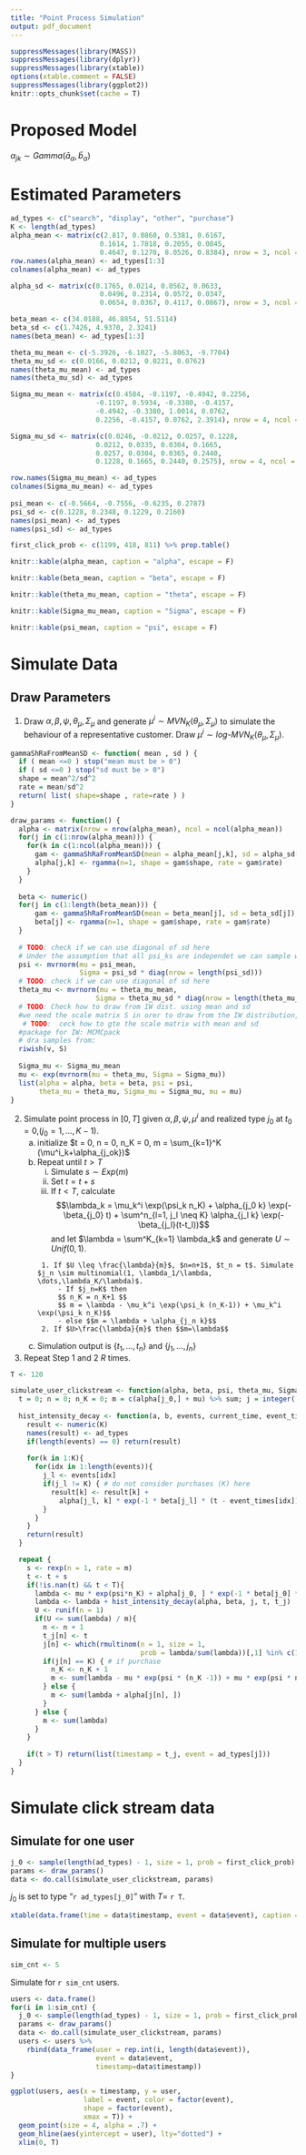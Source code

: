 ```yaml
---
title: "Point Process Simulation"
output: pdf_document
---
```


```r
suppressMessages(library(MASS))
suppressMessages(library(dplyr))
suppressMessages(library(xtable))
options(xtable.comment = FALSE)
suppressMessages(library(ggplot2))
knitr::opts_chunk$set(cache = T)
```



# Proposed Model
$\alpha_{jk} \sim Gamma(\bar{a}_{\alpha}, \bar{b}_{\alpha})$



# Estimated Parameters
```r
ad_types <- c("search", "display", "other", "purchase")
K <- length(ad_types)
alpha_mean <- matrix(c(2.817, 0.0860, 0.5381, 0.6167,
                      0.1614, 1.7818, 0.2055, 0.0845,
                      0.4647, 0.1270, 8.0526, 0.8384), nrow = 3, ncol = 4)
row.names(alpha_mean) <- ad_types[1:3]
colnames(alpha_mean) <- ad_types

alpha_sd <- matrix(c(0.1765, 0.0214, 0.0562, 0.0633,
                      0.0496, 0.2314, 0.0572, 0.0347,
                      0.0654, 0.0367, 0.4117, 0.0867), nrow = 3, ncol = 4)

beta_mean <- c(34.0188, 46.8854, 51.5114)
beta_sd <- c(1.7426, 4.9370, 2.3241)
names(beta_mean) <- ad_types[1:3]

theta_mu_mean <- c(-5.3926, -6.1027, -5.8063, -9.7704) 
theta_mu_sd <- c(0.0166, 0.0212, 0.0221, 0.0762) 
names(theta_mu_mean) <- ad_types
names(theta_mu_sd) <- ad_types

Sigma_mu_mean <- matrix(c(0.4584, -0.1197, -0.4942, 0.2256,
                     -0.1197, 0.5934, -0.3380, -0.4157,
                     -0.4942, -0.3380, 1.0014, 0.0762,
                     0.2256, -0.4157, 0.0762, 2.3914), nrow = 4, ncol = 4)

Sigma_mu_sd <- matrix(c(0.0246, -0.0212, 0.0257, 0.1228,
                     0.0212, 0.0335, 0.0304, 0.1665,
                     0.0257, 0.0304, 0.0365, 0.2440,
                     0.1228, 0.1665, 0.2440, 0.2575), nrow = 4, ncol = 4)

row.names(Sigma_mu_mean) <- ad_types
colnames(Sigma_mu_mean) <- ad_types
  
psi_mean <- c(-0.5664, -0.7556, -0.6235, 0.2787)
psi_sd <- c(0.1228, 0.2348, 0.1229, 0.2160)
names(psi_mean) <- ad_types
names(psi_sd) <- ad_types

first_click_prob <- c(1199, 418, 811) %>% prop.table()
```

```r
knitr::kable(alpha_mean, caption = "alpha", escape = F)
```

```r
knitr::kable(beta_mean, caption = "beta", escape = F)
```

```r
knitr::kable(theta_mu_mean, caption = "theta", escape = F)
```

```r
knitr::kable(Sigma_mu_mean, caption = "Sigma", escape = F)
```

```r
knitr::kable(psi_mean, caption = "psi", escape = F)
```

# Simulate Data

## Draw Parameters
1. Draw $\alpha, \beta, \psi, \theta_{\mu}, \Sigma_{\mu}$ and generate $\mu^i \sim MVN_K(\theta_{\mu}, \Sigma_{\mu})$ to simulate the behaviour of a representative customer. Draw $\mu^i \sim log\text{-}MVN_K(\theta_{\mu}, \Sigma_{\mu})$.
```r
gammaShRaFromMeanSD <- function( mean , sd ) {
  if ( mean <=0 ) stop("mean must be > 0")
  if ( sd <=0 ) stop("sd must be > 0")
  shape = mean^2/sd^2
  rate = mean/sd^2
  return( list( shape=shape , rate=rate ) )
}

draw_params <- function() {
  alpha <- matrix(nrow = nrow(alpha_mean), ncol = ncol(alpha_mean))
  for(j in c(1:nrow(alpha_mean))) {
    for(k in c(1:ncol(alpha_mean))) {
      gam <- gammaShRaFromMeanSD(mean = alpha_mean[j,k], sd = alpha_sd[j,k])
      alpha[j,k] <- rgamma(n=1, shape = gam$shape, rate = gam$rate)
    }
  }
  
  beta <- numeric()
  for(j in c(1:length(beta_mean))) {
      gam <- gammaShRaFromMeanSD(mean = beta_mean[j], sd = beta_sd[j])
      beta[j] <- rgamma(n=1, shape = gam$shape, rate = gam$rate)
  }
  
  # TODO: check if we can use diagonal of sd here 
  # Under the assumption that all psi_ks are independet we can sample with the diagonal of sds, in appendix they calculate psi with the Identity matrix which assumes independence!
  psi <- mvrnorm(mu = psi_mean, 
                 Sigma = psi_sd * diag(nrow = length(psi_sd)))
  # TODO: check if we can use diagonal of sd here 
  theta_mu <- mvrnorm(mu = theta_mu_mean, 
                     Sigma = theta_mu_sd * diag(nrow = length(theta_mu_sd)))
  # TODO: Check how to draw from IW dist. using mean and sd
  #we need the scale matrix S in orer to draw from the IW distribution, v is the degree of freedom and was set to 1 in the appendix (Step 6) 
   # TODO:  ceck how to gte the scale matrix with mean and sd 
  #package for IW: MCMCpack
  # dra samples from:
  riwish(v, S)
  
  Sigma_mu <- Sigma_mu_mean
  mu <- exp(mvrnorm(mu = theta_mu, Sigma = Sigma_mu))
  list(alpha = alpha, beta = beta, psi = psi, 
       theta_mu = theta_mu, Sigma_mu = Sigma_mu, mu = mu)
}
```
2. Simulate point process in $[0,T]$ given $\alpha, \beta, \psi, \mu^i$ and realized type $j_0$ at $t_0=0 \text{,} (j_0 = 1, \dots, K-1)$.
    a. initialize $t = 0, n = 0, n_K = 0, m = \sum_{k=1}^K (\mu^i_k+\alpha_{j_ok})$
    b. Repeat until $t>T$
        i) Simulate $s \sim Exp(m)$
        ii) Set $t = t + s$
        iii) If $t < T$, calculate 
        $$\lambda_k = \mu_k^i \exp(\psi_k n_K) + \alpha_{j_0 k} \exp(- \beta_{j_0} t) + \sum^n_{l=1, j_l \neq K} \alpha_{j_l k} \exp(- \beta_{j_l}(t-t_l))$$
        and let $\lambda = \sum^K_{k=1} \lambda_k$ and generate $U \sim Unif(0,1)$.
          
            1. If $U \leq \frac{\lambda}{m}$, $n=n+1$, $t_n = t$. Simulate $j_n \sim multinomial(1, \lambda_1/\lambda, \dots,\lambda_K/\lambda)$.    
                - If $j_n=K$ then 
                $$ n_K = n_K+1 $$  
                $$ m = \lambda - \mu_k^i \exp(\psi_k (n_K-1)) + \mu_k^i \exp(\psi_k n_K)$$
                - else $$m = \lambda + \alpha_{j_n k}$$
            2. If $U>\frac{\lambda}{m}$ then $$m=\lambda$$
    c. Simulation output is $\{t_1, \dots, t_n\}$ and $\{j_1, \dots, j_n\}$ 
3. Repeat Step 1 and 2 $R$ times.

        
```r
T <- 120
```
      
```r
simulate_user_clickstream <- function(alpha, beta, psi, theta_mu, Sigma_mu, mu) {
  t = 0; n = 0; n_K = 0; m = c(alpha[j_0,] + mu) %>% sum; j = integer(); t_j = numeric()
  
  hist_intensity_decay <- function(a, b, events, current_time, event_times) {
    result <- numeric(K)
    names(result) <- ad_types
    if(length(events) == 0) return(result)
    
    for(k in 1:K){
      for(idx in 1:length(events)){
        j_l <- events[idx]
        if(j_l != K) { # do not consider purchases (K) here
          result[k] <- result[k] + 
            alpha[j_l, k] * exp(-1 * beta[j_l] * (t - event_times[idx]))
        }
      }
    }
    return(result)
  }

  repeat {
    s <- rexp(n = 1, rate = m)
    t <- t + s
    if(!is.nan(t) && t < T){
      lambda <- mu * exp(psi*n_K) + alpha[j_0, ] * exp(-1 * beta[j_0] * t)
      lambda <- lambda + hist_intensity_decay(alpha, beta, j, t, t_j)
      U <- runif(n = 1)
      if(U <= sum(lambda) / m){
        n <- n + 1
        t_j[n] <- t
        j[n] <- which(rmultinom(n = 1, size = 1, 
                                prob = lambda/sum(lambda))[,1] %in% c(1)) 
        if(j[n] == K) { # if purchase
          n_K <- n_K + 1
          m <- sum(lambda - mu * exp(psi * (n_K -1)) + mu * exp(psi * n_K))
        } else {
          m <- sum(lambda + alpha[j[n], ])
        }
      } else {
        m <- sum(lambda)
      }
    }
    
    if(t > T) return(list(timestamp = t_j, event = ad_types[j]))
  }
}

```
# Simulate click stream data
## Simulate for one user
```r
j_0 <- sample(length(ad_types) - 1, size = 1, prob = first_click_prob)
params <- draw_params()
data <- do.call(simulate_user_clickstream, params)
```
$j_0$ is set to type "`r ad_types[j_0]`" with $T=$ `r T`.
```r
xtable(data.frame(time = data$timestamp, event = data$event), caption = "Simulated click stream")
```
## Simulate for multiple users
```r
sim_cnt <- 5
```
Simulate for `r sim_cnt` users.
```r
users <- data.frame()
for(i in 1:sim_cnt) {
  j_0 <- sample(length(ad_types) - 1, size = 1, prob = first_click_prob)
  params <- draw_params()
  data <- do.call(simulate_user_clickstream, params)
  users <- users %>% 
    rbind(data_frame(user = rep.int(i, length(data$event)), 
                     event = data$event, 
                     timestamp=data$timestamp))
}
```

```r
ggplot(users, aes(x = timestamp, y = user, 
                  label = event, color = factor(event), 
                  shape = factor(event),
                  xmax = T)) +
  geom_point(size = 4, alpha = .7) +
  geom_hline(aes(yintercept = user), lty="dotted") + 
  xlim(0, T)
```

